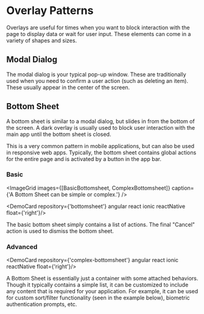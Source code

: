 
# Overlay Patterns

Overlays are useful for times when you want to block interaction with the page to display data or wait for user input. These elements can come in a variety of shapes and sizes.

## Modal Dialog
The modal dialog is your typical pop-up window. These are traditionally used when you need to confirm a user action (such as deleting an item). These usually appear in the center of the screen.

## Bottom Sheet
A bottom sheet is similar to a modal dialog, but slides in from the bottom of the screen. A dark overlay is usually used to block user interaction with the main app until the bottom sheet is closed.
 
This is a very common pattern in mobile applications, but can also be used in responsive web apps. Typically, the bottom sheet contains global actions for the entire page and is activated by a button in the app bar.

### Basic

<ImageGrid images={[BasicBottomsheet, ComplexBottomsheet]} caption={'A Bottom Sheet can be simple or complex.'} />

<DemoCard repository={'bottomsheet'} angular react ionic reactNative float={'right'}/>

The basic bottom sheet simply contains a list of actions. The final "Cancel" action is used to dismiss the bottom sheet.

### Advanced

<DemoCard repository={'complex-bottomsheet'} angular react ionic reactNative float={'right'}/>

A Bottom Sheet is essentially just a container with some attached behaviors. Though it typically contains a simple list, it can be customized to include any content that is required for your application. For example, it can be used for custom sort/filter functionality (seen in the example below), biometric authentication prompts, etc.
